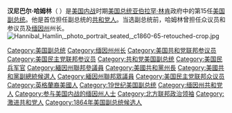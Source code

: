 '''汉尼巴尔·哈姆林'''（{{lang-en|Hannibal Hamlin}} {{bd|1809年|8月27日|1891年|7月4日}}）是[[美国内战|美国内战]]时期[[美国总统|美国总统]][[亚伯拉罕·林肯|亚伯拉罕·林肯]]政府中的第15任[[美国副总统|美国副总统]]。他是首位担任副总统的[[共和党_(美国)|共和党人]]。当选副总统前，哈姆林曾担任众议员和参议员及[[缅因州|缅因州]]州长。
[[File:Hannibal_Hamlin,_photo_portrait_seated,_c1860-65-retouched-crop.jpg|thumb]]
{{美國副總統}}
{{Authority control}}
{{美國政治人物小作品}}
{{DEFAULTSORT: Hamlin, Hannibal}}
[[Category:美国副总统|Category:美国副总统]]
[[Category:缅因州州长|Category:缅因州州长]]
[[Category:美国共和党联邦参议员|Category:美国共和党联邦参议员]]
[[Category:美国民主党联邦参议员|Category:美国民主党联邦参议员]]
[[Category:共和党美国副总统|Category:共和党美国副总统]]
[[Category:美国民兵军官|Category:美国民兵军官]]
[[Category:緬因州聯邦參議員|Category:緬因州聯邦參議員]]
[[Category:美國共和黨州長|Category:美國共和黨州長]]
[[Category:美國共和黨副總統候選人|Category:美國共和黨副總統候選人]]
[[Category:緬因州聯邦眾議員|Category:緬因州聯邦眾議員]]
[[Category:美国民主党联邦众议员|Category:美国民主党联邦众议员]]
[[Category:英格蘭裔美國人|Category:英格蘭裔美國人]]
[[Category:19世纪美国副总统|Category:19世纪美国副总统]]
[[Category:缅因州共和党人|Category:缅因州共和党人]]
[[Category:参与美国内战的缅因州人士|Category:参与美国内战的缅因州人士]]
[[Category:北方联邦政治领袖|Category:北方联邦政治领袖]]
[[Category:激进共和党人|Category:激进共和党人]]
[[Category:1864年美国副总统候选人|Category:1864年美国副总统候选人]]